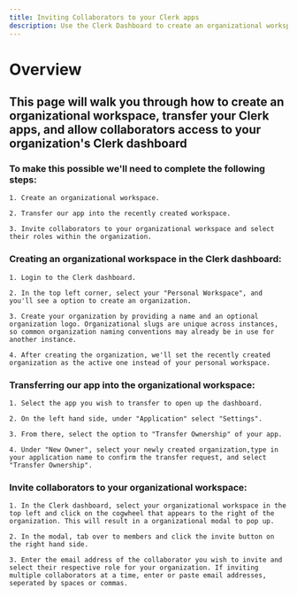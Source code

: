 ```yaml
---
title: Inviting Collaborators to your Clerk apps
description: Use the Clerk Dashboard to create an organizational workspace, transfer your apps, and invite collaborators.
---
```

# Overview

## This page will walk you through how to create an organizational workspace, transfer your Clerk apps, and allow collaborators access to your organization's Clerk dashboard

### To make this possible we'll need to complete the following steps:
    1. Create an organizational workspace.
    
    2. Transfer our app into the recently created workspace.
    
    3. Invite collaborators to your organizational workspace and select their roles within the organization.

### Creating an organizational workspace in the Clerk dashboard:

    1. Login to the Clerk dashboard.

    2. In the top left corner, select your "Personal Workspace", and you'll see a option to create an organization.

    3. Create your organization by providing a name and an optional organization logo. Organizational slugs are unique across instances, so common organization naming conventions may already be in use for another instance.
    
    4. After creating the organization, we'll set the recently created organization as the active one instead of your personal workspace.  

### Transferring our app into the organizational workspace:
    
    1. Select the app you wish to transfer to open up the dashboard.
    
    2. On the left hand side, under "Application" select "Settings".
    
    3. From there, select the option to "Transfer Ownership" of your app.
    
    4. Under "New Owner", select your newly created organization,type in your application name to confirm the transfer request, and select "Transfer Ownership".

### Invite collaborators to your organizational workspace:
    
    1. In the Clerk dashboard, select your organizational workspace in the top left and click on the cogwheel that appears to the right of the organization. This will result in a organizational modal to pop up.
    
    2. In the modal, tab over to members and click the invite button on the right hand side.
    
    3. Enter the email address of the collaborator you wish to invite and select their respective role for your organization. If inviting multiple collaborators at a time, enter or paste email addresses, seperated by spaces or commas.
